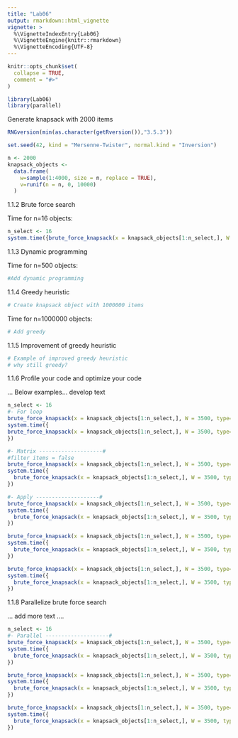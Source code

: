 ```yaml
---
title: "Lab06"
output: rmarkdown::html_vignette
vignette: >
  %\VignetteIndexEntry{Lab06}
  %\VignetteEngine{knitr::rmarkdown}
  %\VignetteEncoding{UTF-8}
---
```


```r
knitr::opts_chunk$set(
  collapse = TRUE,
  comment = "#>"
)
```

```r
library(Lab06)
library(parallel)
```
Generate knapsack with 2000 items
```r
RNGversion(min(as.character(getRversion()),"3.5.3"))

set.seed(42, kind = "Mersenne-Twister", normal.kind = "Inversion")

n <- 2000
knapsack_objects <-
  data.frame(
    w=sample(1:4000, size = n, replace = TRUE),
    v=runif(n = n, 0, 10000)
  )

```

1.1.2 Brute force search

Time for n=16 objects:

```r
n_select <- 16
system.time({brute_force_knapsack(x = knapsack_objects[1:n_select,], W = 3500)})

```

1.1.3 Dynamic programming

Time for n=500 objects:

```r
#Add dynamic programming
```

1.1.4 Greedy heuristic
```r
# Create knapsack object with 1000000 items
```
Time for n=1000000 objects:

```r
# Add greedy
```

1.1.5 Improvement of greedy heuristic

```r
# Example of improved greedy heuristic
# why still greedy?
```

1.1.6 Profile your code and optimize your code

... Below examples... develop text
```r

n_select <- 16
#- For loop
brute_force_knapsack(x = knapsack_objects[1:n_select,], W = 3500, type="forloop")
system.time({
brute_force_knapsack(x = knapsack_objects[1:n_select,], W = 3500, type="forloop")
})

#- Matrix --------------------#
#filter items = false
brute_force_knapsack(x = knapsack_objects[1:n_select,], W = 3500, type="matrix")
system.time({
  brute_force_knapsack(x = knapsack_objects[1:n_select,], W = 3500, type="matrix")
})

#- Apply --------------------#
brute_force_knapsack(x = knapsack_objects[1:n_select,], W = 3500, type="apply1a")
system.time({
  brute_force_knapsack(x = knapsack_objects[1:n_select,], W = 3500, type="apply1a")
})

brute_force_knapsack(x = knapsack_objects[1:n_select,], W = 3500, type="apply1b")
system.time({
  brute_force_knapsack(x = knapsack_objects[1:n_select,], W = 3500, type="apply1b")
})

brute_force_knapsack(x = knapsack_objects[1:n_select,], W = 3500, type="apply2")
system.time({
  brute_force_knapsack(x = knapsack_objects[1:n_select,], W = 3500, type="apply2")
})

```

1.1.8 Parallelize brute force search

... add more text ....

```r
n_select <- 16
#- Parallel --------------------#
brute_force_knapsack(x = knapsack_objects[1:n_select,], W = 3500, type="parallel1a")
system.time({
  brute_force_knapsack(x = knapsack_objects[1:n_select,], W = 3500, type="parallel1a")
})

brute_force_knapsack(x = knapsack_objects[1:n_select,], W = 3500, type="parallel1b")
system.time({
  brute_force_knapsack(x = knapsack_objects[1:n_select,], W = 3500, type="parallel1b")
})

brute_force_knapsack(x = knapsack_objects[1:n_select,], W = 3500, type="parallel2")
system.time({
  brute_force_knapsack(x = knapsack_objects[1:n_select,], W = 3500, type="parallel2")
})

```

